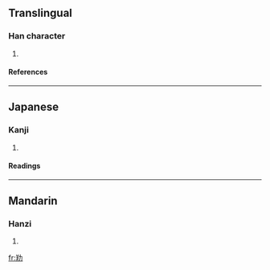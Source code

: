 ==Translingual==
===Han character===
{{Han char|rn=19|rad=力|as=06|sn=8|four=|canj=廿手大尸 (TQKS)}}
# {{defn|Han}}
====References====
{{Han ref|kx=0147.100|dkj=02332|dj=0331.190|hdz=53126.020|uh=52B7|ud=21175}}
----
==Japanese==
===Kanji===
{{ja-kanji|grade=|rs=力06}}
# {{defn|Japanese}} 
====Readings====
{{ja-readings|on=[[よう]] (yō)|kun=[[すすめる]] (susumeru)}}
----
==Mandarin==
===Hanzi===
{{cmn-hanzi|pin=[[yáng]] (yang2)|wg=yang<sup>2</sup>}}
# {{defn|Mandarin}}

[[fr:劷]]